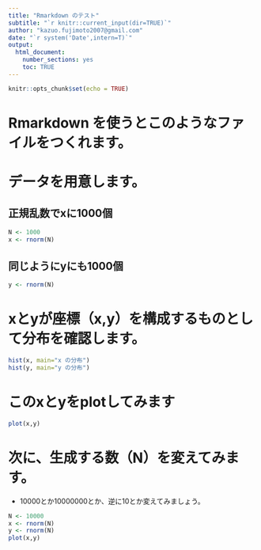 ```yaml
---
title: "Rmarkdown のテスト"
subtitle: "`r knitr::current_input(dir=TRUE)`"
author: "kazuo.fujimoto2007@gmail.com"
date: "`r system('Date',intern=T)`"
output: 
  html_document: 
    number_sections: yes
    toc: TRUE
---
```


```r
knitr::opts_chunk$set(echo = TRUE)
```

# Rmarkdown を使うとこのようなファイルをつくれます。

# データを用意します。

## 正規乱数でxに1000個

```r
N <- 1000
x <- rnorm(N)
```

## 同じようにyにも1000個

```r
y <- rnorm(N)
```

# xとyが座標（x,y）を構成するものとして分布を確認します。

```r
hist(x, main="x の分布")
hist(y, main="y の分布")
```

# このxとyをplotしてみます

```r
plot(x,y)
```

# 次に、生成する数（N）を変えてみます。

- 10000とか10000000とか、逆に10とか変えてみましょう。

```r
N <- 10000
x <- rnorm(N)
y <- rnorm(N)
plot(x,y)
```

